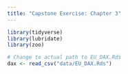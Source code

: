 ```yaml
---
title: "Capstone Exercise: Chapter 3"
---
```


```r
library(tidyverse)
library(lubridate)
library(zoo)

# Change to actual path to EU_DAX.Rds
dax <- read_csv("data/EU_DAX.Rds")
```

